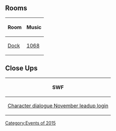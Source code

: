{{CPW|Extreme Paint Festival|Encontro de Pintores Fantásticos}}

==Rooms==
<center>
{|class="wikitable"
!Room
!Music
|-
|[[Media:RoomsDock-ExtremePaintFestival.swf|Dock]]||[[Media:Music1068.swf|1068]]
|}
</center>

==Close Ups==
<center>
{|class="wikitable"
!SWF
|-
|[[Media:Close upsCharacter dialogue november leadup login-ExtremePaintFestival.swf|Character dialogue November leadup login]]
|}
</center>

{{Events}}

[[Category:Events of 2015]]